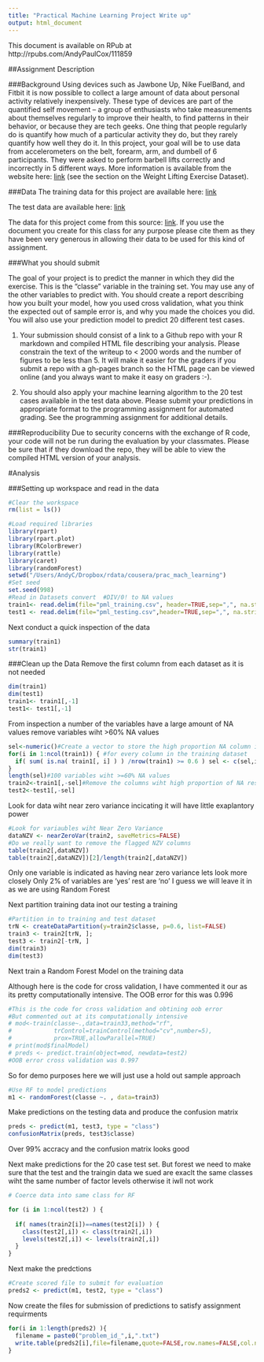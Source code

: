 ```yaml
---
title: "Practical Machine Learning Project Write up"
output: html_document
---
```

This document is available on RPub at http://rpubs.com/AndyPaulCox/111859

##Assignment Description

###Background
Using devices such as Jawbone Up, Nike FuelBand, and Fitbit it is now possible to collect a large amount of data about personal activity relatively inexpensively. These type of devices are part of the quantified self movement – a group of enthusiasts who take measurements about themselves regularly to improve their health, to find patterns in their behavior, or because they are tech geeks. One thing that people regularly do is quantify how much of a particular activity they do, but they rarely quantify how well they do it. In this project, your goal will be to use data from accelerometers on the belt, forearm, arm, and dumbell of 6 participants. They were asked to perform barbell lifts correctly and incorrectly in 5 different ways. More information is available from the website here: [link](http://groupware.les.inf.puc-rio.br/har) (see the section on the Weight Lifting Exercise Dataset). 

###Data 
The training data for this project are available here: 
[link](https://d396qusza40orc.cloudfront.net/predmachlearn/pml-training.csv)

The test data are available here: 
[link](https://d396qusza40orc.cloudfront.net/predmachlearn/pml-testing.csv)

The data for this project come from this source: [link](http://groupware.les.inf.puc-rio.br/har). If you use the document you create for this class for any purpose please cite them as they have been very generous in allowing their data to be used for this kind of assignment. 

###What you should submit

The goal of your project is to predict the manner in which they did the exercise. This is the "classe" variable in the training set. You may use any of the other variables to predict with. You should create a report describing how you built your model, how you used cross validation, what you think the expected out of sample error is, and why you made the choices you did. You will also use your prediction model to predict 20 different test cases. 

1. Your submission should consist of a link to a Github repo with your R markdown and compiled HTML file describing your analysis. Please constrain the text of the writeup to < 2000 words and the number of figures to be less than 5. It will make it easier for the graders if you submit a repo with a gh-pages branch so the HTML page can be viewed online (and you always want to make it easy on graders :-).

2. You should also apply your machine learning algorithm to the 20 test cases available in the test data above. Please submit your predictions in appropriate format to the programming assignment for automated grading. See the programming assignment for additional details. 

###Reproducibility 
Due to security concerns with the exchange of R code, your code will not be run during the evaluation by your classmates. Please be sure that if they download the repo, they will be able to view the compiled HTML version of your analysis. 

#Analysis

###Setting up workspace and read in the data
```r
#Clear the workspace
rm(list = ls())

#Load required libraries
library(rpart) 
library(rpart.plot)
library(RColorBrewer) 
library(rattle)
library(caret)
library(randomForest)
setwd("/Users/AndyC/Dropbox/rdata/cousera/prac_mach_learning")
#Set seed
set.seed(998)
#Read in Datasets convert  #DIV/0! to NA values
train1<- read.delim(file="pml_training.csv", header=TRUE,sep=",", na.strings=c("NA","#DIV/0!",""))
test1 <- read.delim(file="pml_testing.csv",header=TRUE,sep=",", na.strings=c("NA","#DIV/0!",""))

```

Next conduct a quick inspection of the data
```r
summary(train1)
str(train1)
```
###Clean up the Data
Remove the first column from each dataset as it is not needed
```r
dim(train1)
dim(test1)
train1<- train1[,-1]
test1<- test1[,-1]
```

From inspection a number of the variables have a large amount of NA values
remove variables wiht >60% NA values

```r
sel<-numeric()#Create a vector to store the high proportion NA column indexes
for(i in 1:ncol(train1)) { #for every column in the training dataset  
  if( sum( is.na( train1[, i] ) ) /nrow(train1) >= 0.6 ) sel <- c(sel,i )#If for col i  NAs > 60% of total observations note the column index  
} 
length(sel)#100 variables wiht >=60% NA values
train2<-train1[,-sel]#Remove the columns wiht high proportion of NA results
test2<-test1[,-sel]
```
Look for data wiht near zero variance incicating it will have little exaplantory power

```r
#Look for variaubles wiht Near Zero Variance
dataNZV <- nearZeroVar(train2, saveMetrics=FALSE)
#Do we really want to remove the flagged NZV columns
table(train2[,dataNZV])
table(train2[,dataNZV])[2]/length(train2[,dataNZV])
```
Only one variable is indicated as having near zero variance lets look more closely
Only 2% of variables are 'yes'  rest are 'no' I guess we will leave it in as we are using Random Forest

Next partition training data inot our testing a training

```r
#Partition in to training and test dataset
trN <- createDataPartition(y=train2$classe, p=0.6, list=FALSE) 
train3 <- train2[trN, ]; 
test3 <- train2[-trN, ] 
dim(train3)
dim(test3)
```
Next train a Random Forest Model on the training data

Although here is the code for cross validation, I have commented it our as its pretty computationally intensive.
The OOB error for this was 0.996
```r
#This is the code for cross validation and obtining oob error
#But commented out at its computationally intensive
# mod<-train(classe~.,data=train33,method="rf",
#            trControl=trainControl(method="cv",number=5),
#            prox=TRUE,allowParallel=TRUE)
# print(mod$finalModel)
# preds <- predict.train(object=mod, newdata=test2)
#OOB error cross validation was 0.997 
```
So for demo purposes here we will just use a hold out sample approach
```r
#Use RF to model predictions
m1 <- randomForest(classe ~. , data=train3)
```
Make predictions on the testing data and produce the confusion matrix

```r
preds <- predict(m1, test3, type = "class")
confusionMatrix(preds, test3$classe)
```
Over 99% accracy and the confusion matrix looks good

Next make predictions for the 20 case test set. But forest we need to make sure that the test and the traingin data we sued are exaclt the same classes wiht the same number of factor levels otherwise it iwll not work

```r
# Coerce data into same class for RF

for (i in 1:ncol(test2) ) { 
  
  if( names(train2[i])==names(test2[i]) ) { 
    class(test2[,i]) <- class(train2[,i]) 
    levels(test2[,i]) <- levels(train2[,i])
  }      
} 
```
Next make the predctions
```r
#Create scored file to submit for evaluation
preds2 <- predict(m1, test2, type = "class")
```
Now create the files for submission of predictions to satisfy assignment requirments
```r
for(i in 1:length(preds2) ){     
  filename = paste0("problem_id_",i,".txt")
  write.table(preds2[i],file=filename,quote=FALSE,row.names=FALSE,col.names=FALSE)   
} 
```